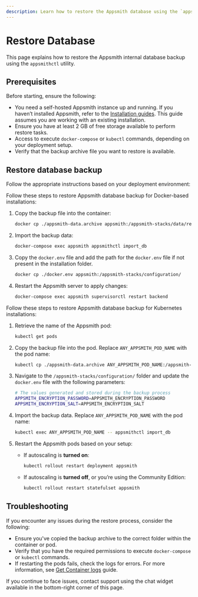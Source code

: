 ```yaml
---
description: Learn how to restore the Appsmith database using the `appsmithctl` command-line utility.
---
```



# Restore Database

This page explains how to restore the Appsmith internal database backup using the `appsmithctl` utility.

## Prerequisites

Before starting, ensure the following:

- You need a self-hosted Appsmith instance up and running. If you haven’t installed Appsmith, refer to the [Installation guides](/getting-started/setup/installation-guides). This guide assumes you are working with an existing installation.
- Ensure you have at least 2 GB of free storage available to perform restore tasks.
- Access to execute `docker-compose` or `kubectl` commands, depending on your deployment setup.
- Verify that the backup archive file you want to restore is available. 

## Restore database backup

Follow the appropriate instructions based on your deployment environment:

<Tabs queryString="current-command-type">

<TabItem label="Docker" value="docker-commands">

Follow these steps to restore Appsmith database backup for Docker-based installations:

1. Copy the backup file into the container:

   ```bash
   docker cp ./appsmith-data.archive appsmith:/appsmith-stacks/data/restore/
   ```

2. Import the backup data:

   ```bash
   docker-compose exec appsmith appsmithctl import_db
   ```

3. Copy the `docker.env` file and add the path for the `docker.env` file if not present in the installation folder.

   ```bash
   docker cp ./docker.env appsmith:/appsmith-stacks/configuration/
   ```

4. Restart the Appsmith server to apply changes:

   ```bash
   docker-compose exec appsmith supervisorctl restart backend
   ```

</TabItem>

<TabItem label="Kubernetes" value="kubernetes-commands">

Follow these steps to restore Appsmith database backup for Kubernetes installations:

1. Retrieve the name of the Appsmith pod:

   ```bash
   kubectl get pods
   ```

2. Copy the backup file into the pod. Replace `ANY_APPSMITH_POD_NAME` with the pod name:

   ```bash
   kubectl cp ./appsmith-data.archive ANY_APPSMITH_POD_NAME:/appsmith-stacks/data/restore/
   ```

3. Navigate to the `/appsmith-stacks/configuration/` folder and update the `docker.env` file with the following parameters:

   ```bash
   # The values generated and stored during the backup process
   APPSMITH_ENCRYPTION_PASSWORD=APPSMITH_ENCRYPTION_PASSWORD
   APPSMITH_ENCRYPTION_SALT=APPSMITH_ENCRYPTION_SALT
   ```

4. Import the backup data. Replace `ANY_APPSMITH_POD_NAME` with the pod name:

   ```bash
   kubectl exec ANY_APPSMITH_POD_NAME -- appsmithctl import_db
   ```

5. Restart the Appsmith pods based on your setup:

   - If autoscaling is **turned on**:

      ```bash
      kubectl rollout restart deployment appsmith
      ```

   - If autoscaling is **turned off**, or you’re using the Community Edition:

      ```bash
      kubectl rollout restart statefulset appsmith
      ```
</TabItem>

</Tabs>

## Troubleshooting

If you encounter any issues during the restore process, consider the following:

- Ensure you've copied the backup archive to the correct folder within the container or pod.
- Verify that you have the required permissions to execute `docker-compose` or `kubectl` commands.
- If restarting the pods fails, check the logs for errors. For more information, see [Get Container logs](/getting-started/setup/instance-management/how-to-get-container-logs) guide.

If you continue to face issues, contact support using the chat widget available in the bottom-right corner of this page.